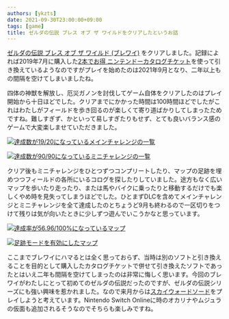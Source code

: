 ```yaml
---
authors: [ykzts]
date: 2021-09-30T23:00:00+09:00
tags: [game]
title: ゼルダの伝説 ブレス オブ ザ ワイルドをクリアしたというお話
---
```


[ゼルダの伝説 ブレス オブ ザ ワイルド (ブレワイ)][botw] をクリアしました。記録によれば2019年7月に購入した[2本でお得 ニンテンドーカタログチケット][nintendo catalog ticket]を使って引き換えているようなのですがプレイを始めたのは2021年9月となり、二年以上もの間隔を空けてしまいましたね。

<!--truncate-->

四体の神獣を解放し、厄災ガノンを討伐してゲーム自体をクリアしたのはプレイ開始から十日ほどでした。クリアまでにかかった時間は100時間ほどでしたがこれはわたしがフィールドを歩き回るのが楽しくて寄り道ばかりしてしまったためですね。難しすぎず、かといって易しすぎたりもせず、とても良いバランス感のゲームで大変楽しませていただきました。

<div className="row">
  <div className="col col--6">

[![達成数が19/20になっているメインチャレンジの一覧](./img/main-quests.jpg)](./img/main-quests.jpg)

  </div>
  <div className="col col--6">

[![達成数が90/90になっているミニチャレンジの一覧](./img/side-quests.jpg)](./img/side-quests.jpg)

  </div>
</div>

クリア後もミニチャレンジをひとつずつコンプリートしたり、マップの足跡を埋めつつフィールドの各所にいるコログを探したりしていました。途方もなく広いマップを歩いたり走ったり、または馬やバイクに乗ったりと移動するだけでも楽しくやめ時を見失ってしまうほどでした。ひとまずDLCを含めてメインチャレンジとミニチャレンジを全て達成したのとちょうど9月も終わるので一区切りをつけて残りは気が向いたときに少しずつ遊んでいこうかなと思っています。

<div className="row">
  <div className="col col--6">

[![達成率が56.96/100%になっているマップ](./img/hyrule-map.jpg)](./img/hyrule-map.jpg)

  </div>
  <div className="col col--6">

[![足跡モードを有効にしたマップ](./img/hyrule-map-with-path.jpg)](./img/hyrule-map-with-path.jpg)

  </div>
</div>

ここまでブレワイにハマるとは全く思っておらず、当時は別のソフトと引き換えることを目的として購入したカタログチケットで併せて引き換えたソフトであったとはいえ二年も間隔を空けてしまったのは非常に悔しく思います。今回のブレワイがわたしにとって初めてのゼルダの伝説だったのですが、ゼルダの伝説シリーズにも強い興味を惹かれました。なので来月からは[スカイウォードソード][skyward sword]をプレイしようと考えています。Nintendo Switch Onlineに時のオカリナやムジュラの仮面も追加されるそうなのでそちらも楽しみですね。

[botw]: https://www.nintendo.co.jp/zelda/ 'ゼルダの伝説　ブレス オブ ザ ワイルド | Nintendo Switch / Wii U | Nintendo'
[nintendo catalog ticket]: https://store-jp.nintendo.com/list/software/70020000000021.html '2本でお得 ニンテンドーカタログチケット | My Nintendo Store（マイニンテンドーストア）'
[skyward sword]: https://www.nintendo.co.jp/switch/az89a/ 'ゼルダの伝説 スカイウォードソード HD | Nintendo Switch | 任天堂'
